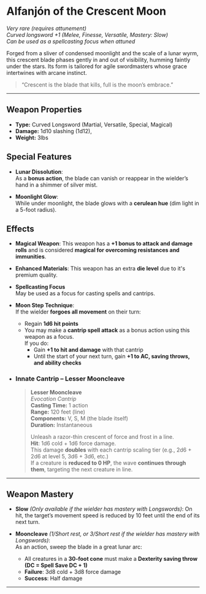 # Alfanjón of the Crescent Moon

_Very rare (requires attunement)_  
_Curved longsword +1 (Melee, Finesse, Versatile, Mastery: Slow)_  
_Can be used as a spellcasting focus when attuned_

Forged from a sliver of condensed moonlight and the scale of a lunar wyrm, this crescent blade phases gently in and out of visibility, humming faintly under the stars. Its form is tailored for agile swordmasters whose grace intertwines with arcane instinct.

> “Crescent is the blade that kills, full is the moon’s embrace.”

---

## Weapon Properties

- **Type:** Curved Longsword (Martial, Versatile, Special, Magical)
- **Damage:** 1d10 slashing (1d12),
- **Weight:** 3lbs

## Special Features

- **Lunar Dissolution**:  
  As a **bonus action**, the blade can vanish or reappear in the wielder’s hand in a shimmer of silver mist.

- **Moonlight Glow**:  
  While under moonlight, the blade glows with a **cerulean hue** (dim light in a 5-foot radius).

## Effects

- **Magical Weapon**: This weapon has a **+1 bonus to attack and damage rolls** and is considered **magical for overcoming resistances and immunities**.

- **Enhanced Materials**: This weapon has an extra **die level** due to it's premium quality.

- **Spellcasting Focus**  
  May be used as a focus for casting spells and cantrips.

- **Moon Step Technique**:  
  If the wielder **forgoes all movement** on their turn:

  - Regain **1d6 hit points**
  - You may make a **cantrip spell attack** as a bonus action using this weapon as a focus.  
    If you do:
    - Gain **+1 to hit and damage** with that cantrip
    - Until the start of your next turn, gain **+1 to AC, saving throws, and ability checks**

- ### Innate Cantrip – Lesser Mooncleave

  > **Lesser Mooncleave**  
  > _Evocation Cantrip_  
  > **Casting Time:** 1 action  
  > **Range:** 120 feet (line)  
  > **Components:** V, S, M (the blade itself)  
  > **Duration:** Instantaneous
  >
  > Unleash a razor-thin crescent of force and frost in a line.  
  > **Hit**: 1d6 cold + 1d6 force damage.  
  > This damage **doubles** with each cantrip scaling tier (e.g., 2d6 + 2d6 at level 5, 3d6 + 3d6, etc.)  
  > If a creature is **reduced to 0 HP**, the wave **continues through them**, targeting the next creature in line.

---

## Weapon Mastery

- **Slow** _(Only available if the wielder has mastery with Longswords)_: On hit, the target’s movement speed is reduced by 10 feet until the end of its next turn.

- **Mooncleave** _(1/Short rest, or 3/Short rest if the wielder has mastery with Longswords)_:  
  As an action, sweep the blade in a great lunar arc:
  - All creatures in a **30-foot cone** must make a **Dexterity saving throw (DC = Spell Save DC + 1)**
  - **Failure**: 3d8 cold + 3d8 force damage
  - **Success**: Half damage

---
